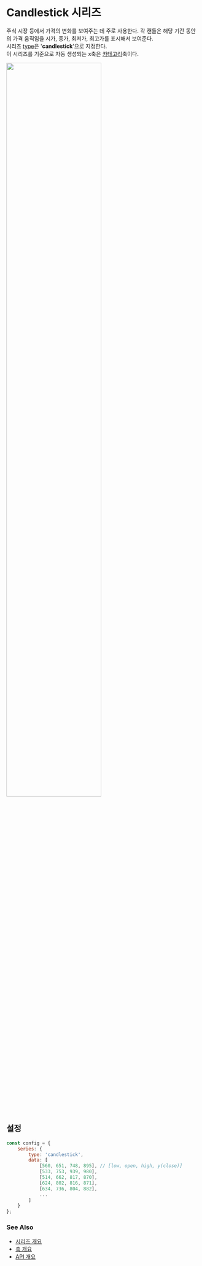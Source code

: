 # Candlestick 시리즈

주식 시장 등에서 가격의 변화를 보여주는 데 주로 사용한다.
각 캔들은 해당 기간 동안의 가격 움직임을 시가, 종가, 최저가, 최고가를 표시해서 보여준다.<br/>
시리즈 [type](/config/config/series#type)은 '**candlestick**'으로 지정한다.<br/>
이 시리즈를 기준으로 자동 생성되는 x축은 [카테고리](/config/config/xAxis/category)축이다.

<img src="/images/guide/series/candlestick-01.png" width="70%" className="border-img"/>

## 설정

```js
const config = {
    series: {
        type: 'candlestick',
        data: [
            [560, 651, 748, 895], // [low, open, high, y(close)]
            [533, 753, 939, 980],
            [514, 662, 817, 870],
            [624, 802, 816, 871],
            [634, 736, 804, 882],
            ...
        ]
    }
};
```

### See Also

- [시리즈 개요](/guide/series)
- [축 개요](/guide/axes)
- [API 개요](/docs)